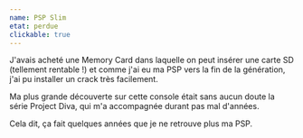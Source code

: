 ```yaml
---
name: PSP Slim
etat: perdue
clickable: true
---
```


J'avais acheté une Memory Card dans laquelle on peut insérer une carte SD (tellement rentable !) et comme j'ai eu ma PSP vers la fin de la génération, j'ai pu installer un crack très facilement.

Ma plus grande découverte sur cette console était sans aucun doute la série Project Diva, qui m'a accompagnée durant pas mal d'années.

Cela dit, ça fait quelques années que je ne retrouve plus ma PSP.
